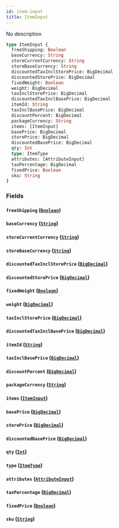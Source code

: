 ```yaml
---
id: item-input
title: ItemInput
---
```


No description

```graphql
type ItemInput {
  freeShipping: Boolean
  baseCurrency: String
  storeCurrentCurrency: String
  storeBaseCurrency: String
  discountedTaxInclStorePrice: BigDecimal
  discountedStorePrice: BigDecimal
  fixedWeight: Boolean
  weight: BigDecimal
  taxInclStorePrice: BigDecimal
  discountedTaxInclBasePrice: BigDecimal
  itemId: String
  taxInclBasePrice: BigDecimal
  discountPercent: BigDecimal
  packageCurrency: String
  items: [ItemInput]
  basePrice: BigDecimal
  storePrice: BigDecimal
  discountedBasePrice: BigDecimal
  qty: Int
  type: ItemType
  attributes: [AttributeInput]
  taxPercentage: BigDecimal
  fixedPrice: Boolean
  sku: String
}
```

### Fields

#### `freeShipping` ([`Boolean`](/schema/scalars/boolean))

#### `baseCurrency` ([`String`](/schema/scalars/string))

#### `storeCurrentCurrency` ([`String`](/schema/scalars/string))

#### `storeBaseCurrency` ([`String`](/schema/scalars/string))

#### `discountedTaxInclStorePrice` ([`BigDecimal`](/schema/scalars/big-decimal))

#### `discountedStorePrice` ([`BigDecimal`](/schema/scalars/big-decimal))

#### `fixedWeight` ([`Boolean`](/schema/scalars/boolean))

#### `weight` ([`BigDecimal`](/schema/scalars/big-decimal))

#### `taxInclStorePrice` ([`BigDecimal`](/schema/scalars/big-decimal))

#### `discountedTaxInclBasePrice` ([`BigDecimal`](/schema/scalars/big-decimal))

#### `itemId` ([`String`](/schema/scalars/string))

#### `taxInclBasePrice` ([`BigDecimal`](/schema/scalars/big-decimal))

#### `discountPercent` ([`BigDecimal`](/schema/scalars/big-decimal))

#### `packageCurrency` ([`String`](/schema/scalars/string))

#### `items` ([`ItemInput`](/schema/inputs/item-input))

#### `basePrice` ([`BigDecimal`](/schema/scalars/big-decimal))

#### `storePrice` ([`BigDecimal`](/schema/scalars/big-decimal))

#### `discountedBasePrice` ([`BigDecimal`](/schema/scalars/big-decimal))

#### `qty` ([`Int`](/schema/scalars/int))

#### `type` ([`ItemType`](/schema/enums/item-type))

#### `attributes` ([`AttributeInput`](/schema/inputs/attribute-input))

#### `taxPercentage` ([`BigDecimal`](/schema/scalars/big-decimal))

#### `fixedPrice` ([`Boolean`](/schema/scalars/boolean))

#### `sku` ([`String`](/schema/scalars/string))
